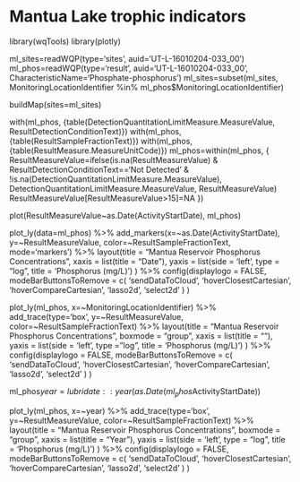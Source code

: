 # Mantua Lake trophic indicators

library(wqTools)
library(plotly)

ml_sites=readWQP(type='sites', auid='UT-L-16010204-033_00')
ml_phos=readWQP(type='result', auid='UT-L-16010204-033_00', CharacteristicName='Phosphate-phosphorus')
ml_sites=subset(ml_sites, MonitoringLocationIdentifier %in% ml_phos$MonitoringLocationIdentifier)

buildMap(sites=ml_sites)

with(ml_phos, {table(DetectionQuantitationLimitMeasure.MeasureValue, ResultDetectionConditionText)})
with(ml_phos, {table(ResultSampleFractionText)})
with(ml_phos, {table(ResultMeasure.MeasureUnitCode)})
ml_phos=within(ml_phos, {
	ResultMeasureValue=ifelse(is.na(ResultMeasureValue) & ResultDetectionConditionText=='Not Detected' & !is.na(DetectionQuantitationLimitMeasure.MeasureValue), DetectionQuantitationLimitMeasure.MeasureValue, ResultMeasureValue)
	ResultMeasureValue[ResultMeasureValue>15]=NA
})


plot(ResultMeasureValue~as.Date(ActivityStartDate), ml_phos)

plot_ly(data=ml_phos) %>%
	add_markers(x=~as.Date(ActivityStartDate), y=~ResultMeasureValue, color=~ResultSampleFractionText, mode='markers') %>%
	layout(title = "Mantua Reservoir Phosphorus Concentrations",
		xaxis = list(title = "Date"),
		yaxis = list(side = 'left', type = "log", title = 'Phosphorus (mg/L)')
	) %>% 
	config(displaylogo = FALSE,
		modeBarButtonsToRemove = c(
			'sendDataToCloud',
			'hoverClosestCartesian',
			'hoverCompareCartesian',
			'lasso2d',
			'select2d'
		)
	)


plot_ly(ml_phos, x=~MonitoringLocationIdentifier) %>% 
	add_trace(type='box', y=~ResultMeasureValue, color=~ResultSampleFractionText) %>% 
	layout(title = "Mantua Reservoir Phosphorus Concentrations",
		boxmode = "group",
		xaxis = list(title = ""),
		yaxis = list(side = 'left', type = "log", title = 'Phosphorus (mg/L)')
	) %>% 
	config(displaylogo = FALSE,
		modeBarButtonsToRemove = c(
			'sendDataToCloud',
			'hoverClosestCartesian',
			'hoverCompareCartesian',
			'lasso2d',
			'select2d'
		)
	)


ml_phos$year=lubridate::year(as.Date(ml_phos$ActivityStartDate))

plot_ly(ml_phos, x=~year) %>% 
	add_trace(type='box', y=~ResultMeasureValue, color=~ResultSampleFractionText) %>% 
	layout(title = "Mantua Reservoir Phosphorus Concentrations",
		boxmode = "group",
		xaxis = list(title = "Year"),
		yaxis = list(side = 'left', type = "log", title = 'Phosphorus (mg/L)')
	) %>% 
	config(displaylogo = FALSE,
		modeBarButtonsToRemove = c(
			'sendDataToCloud',
			'hoverClosestCartesian',
			'hoverCompareCartesian',
			'lasso2d',
			'select2d'
		)
	)
